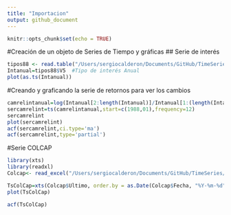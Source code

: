 ```yaml
---
title: "Importacion"
output: github_document
---
```


```r
knitr::opts_chunk$set(echo = TRUE)
```

#Creación de un objeto de Series de Tiempo y gráficas
## Serie de interés


```r
tipos88 <- read.table("/Users/sergiocalderon/Documents/GitHub/TimeSeries/Bases de Datos/Estacionarias/tipos88.dat", quote="\"", comment.char="")
Intanual=tipos88$V5  #Tipo de interés Anual
plot(as.ts(Intanual))
```
#Creando y graficando la serie de retornos para ver los cambios

```r
camrelintanual=log(Intanual[2:length(Intanual)]/Intanual[1:(length(Intanual)-1)])
sercamrelint=ts(camrelintanual,start=c(1988,01),frequency=12)
sercamrelint
plot(sercamrelint)
acf(sercamrelint,ci.type='ma')
acf(sercamrelint,type='partial')
```

#Serie COLCAP


```r
library(xts)
library(readxl)
Colcap<- read_excel("/Users/sergiocalderon/Documents/GitHub/TimeSeries/Bases de Datos/Datos históricos COLCAP-3.xlsx")

TsColCap=xts(Colcap$Ultimo, order.by = as.Date(Colcap$Fecha, "%Y-%m-%d"))
plot(TsColCap)

acf(TsColCap)

```

